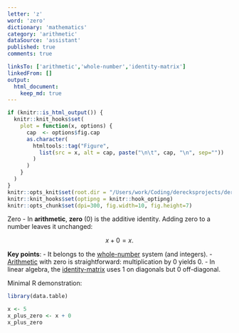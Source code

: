 ```yaml
---
letter: 'z'
word: 'zero'
dictionary: 'mathematics'
category: 'arithmetic'
dataSource: 'assistant'
published: true
comments: true

linksTo: ['arithmetic','whole-number','identity-matrix']
linkedFrom: []
output:
  html_document:
    keep_md: true
---
```


```r
if (knitr::is_html_output()) {
  knitr::knit_hooks$set(
    plot = function(x, options) {
      cap  <- options$fig.cap
      as.character(
        htmltools::tag("Figure",
          list(src = x, alt = cap, paste("\n\t", cap, "\n", sep=""))
        )
      )
    }
  )
}
knitr::opts_knit$set(root.dir = "/Users/work/Coding/derecksprojects/derecksnotes.com-playground/derecksnotes.com/client/src/app/dictionaries/mathematics/definitions")
knitr::knit_hooks$set(optipng = knitr::hook_optipng)
knitr::opts_chunk$set(dpi=300, fig.width=10, fig.height=7)
```

<a id="zero">Zero</a> - In **arithmetic**, **zero** (0) is the additive identity. Adding zero to a number leaves it unchanged:

$$
x + 0 = x.
$$

**Key points**:
- It belongs to the [whole-number](#whole-number) system (and integers).
- [Arithmetic](#arithmetic) with zero is straightforward: multiplication by 0 yields 0.
- In linear algebra, the [identity-matrix](#identity-matrix) uses 1 on diagonals but 0 off-diagonal.

Minimal R demonstration:

```r
library(data.table)

x <- 5
x_plus_zero <- x + 0
x_plus_zero
```
